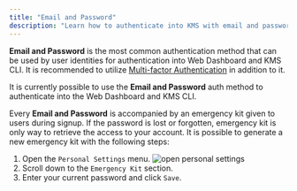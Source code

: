 ```yaml
---
title: "Email and Password"
description: "Learn how to authenticate into KMS with email and password."
---
```


**Email and Password** is the most common authentication method that can be used by user identities for authentication into Web Dashboard and KMS CLI. It is recommended to utilize [Multi-factor Authentication](/documentation/platform/mfa) in addition to it.

It is currently possible to use the **Email and Password** auth method to authenticate into the Web Dashboard and KMS CLI.

Every **Email and Password** is accompanied by an emergency kit given to users during signup. If the password is lost or forgotten, emergency kit is only way to retrieve the access to your account. It is possible to generate a new emergency kit with the following steps: 
1. Open the `Personal Settings` menu.
![open personal settings](../../../images/auth-methods/access-personal-settings.png)
2. Scroll down to the `Emergency Kit` section.
3. Enter your current password and click `Save`.
